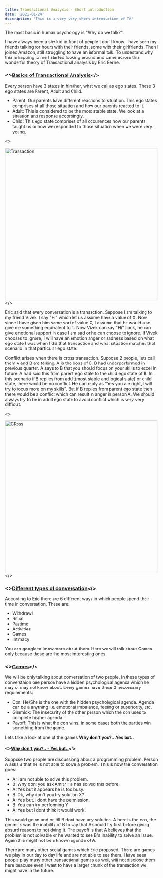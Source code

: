 ```yaml
---
title: Transactional Analysis - Short introduction
date: '2021-01-24'
description: "This is a very very short introduction of TA"
---
```


The most basic in human psychology is "Why do we talk?".

I have always been a shy kid in front of people I don't know. I have seen my friends talking for hours with their friends, some with their girlfriends. Then I joined Amazon, still struggling to have an informal talk. To undestand why this is happing to me I started looking around and came across this wonderful theory of Transactional analysis by Eric Berne.

### <><ins>Basics of Transactional Analysis</ins></>
Every person have 3 states in him/her, what we call as ego states. These 3 ego states are Parent, Adult and Child.

- Parent: Our parents have different reactions to situation. This ego states comprises of all those situation and how our parents reacted to it.
- Adult: This is considered to be the most stable state. We look at a situation and response accordingly.
- Child: This ego state comprises of all occurences how our parents taught us or how we responded to those situation when we were very young.


<><div className="image"><img src="https://healforlife-book.com.au/wp-content/uploads/2019/11/Transactional-Analysis.png" alt="Transaction" width="500"/></div></>


Eric said that every conversation is a transaction. Suppose I am talking to my friend Vivek. I say "Hi" which let us assume have a value of X. Now since I have given him some sort of value X, I assume that he would also give me something equivalent to it. Now Vivek can say "Hi" back, he can give emotional support in case I am sad or he can choose to ignore. If Vivek chooses to ignore, I will have an emotion anger or sadness based on what ego state I was when I did that transaction and what situation matches that scenario in that particular ego state.


Conflict arises when there is cross transaction. Suppose 2 people, lets call them A and B are talking. A is the boss of B. B had underperformed in previous quarter. A says to B that you should focus on your skills to excel in future. A had said this from parent ego state to the child ego state of B. In this scenario if B replies from adult(most stable and logical state) or child state, there would be no conflict. He can reply as "Yes you are right, I will try to focus more on my skills". But if B replies from parent ego state then there would be a conflict which can result in anger in person A.
We should always try to be in adult ego state to avoid conflict which is very very difficult.

<><div className="image"><img src="https://miro.medium.com/max/618/1*1xLwyfaVOqbYtdja9rh29A.jpeg" alt="CRoss" width="500"/></div></>

### <><ins>Different types of conversation</ins></>

According to Eric there are 6 different ways in which people spend their time in conversation. These are:

- Withdrawl
- Ritual
- Pastime
- Activities
- Games
- Intimacy

You can google to know more about them. Here we will talk about Games only because these are the most imteresting ones.

### <><ins>Games</ins></>

We will be only talking about conversation of two people. In these types of converstaion one person have a hidden psychological agenda which he may or may not know about. Every games have these 3 neccessary requirements:

- Con: He/She is the one with the hidden psychological agenda. Agenda can be a anything i.e. emotional imbalance, feeling of superiority, etc.
- Gimmick: The insecurity of the other person which the con uses to complete his/her agenda.
- Payoff: This is what the con wins, in some cases both the parties win something from the game.

Lets take a look at one of the games **Why don't you?...Yes but..**

#### <><ins>Why don't you?.. - Yes but..</ins></>

Suppose two people are discussiong about a programming problem. Person A asks B that he is not able to solve a problem. This is how the conversation goes:

- A: I am not able to solve this problem.
- B: Why dont you ask Amit? He has solved this before.
- A: Yes but it appears he is too busy.
- B: Ok, why don't you try solution X?
- A: Yes but, I dont have the permission.
- B: You can try performing Y
- A: Yes but I dont think it would work.

This would go on and on till B dont have any solution. A here is the con, the gimmick was the inability of B to say that A should try first before giving absurd reasons to not doing it. The payoff is that A believes that the problem is not solvable or he wanted to see B's inability to solve an issue. Again this might not be a known agenda of A. 

There are many other social games which Eric proposed. There are games we play in our day to day life and are not able to see them. I have seen people play many other transactional games as well, will not disclose them here beacuse even I want to have a larger chunk of the transaction we might have in the future.